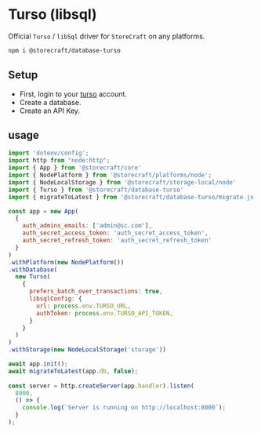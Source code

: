 # Turso (libsql)

Official `Turso` / `libSql` driver for `StoreCraft` on any platforms.

```bash
npm i @storecraft/database-turso
```

## Setup

- First, login to your [turso](https://turso.tech) account.
- Create a database.
- Create an API Key.


## usage

```js
import 'dotenv/config';
import http from "node:http";
import { App } from '@storecraft/core'
import { NodePlatform } from '@storecraft/platforms/node';
import { NodeLocalStorage } from '@storecraft/storage-local/node'
import { Turso } from '@storecraft/database-turso'
import { migrateToLatest } from '@storecraft/database-turso/migrate.js'

const app = new App(
  {
    auth_admins_emails: ['admin@sc.com'],
    auth_secret_access_token: 'auth_secret_access_token',
    auth_secret_refresh_token: 'auth_secret_refresh_token'
  }
)
.withPlatform(new NodePlatform())
.withDatabase(
  new Turso(
    { 
      prefers_batch_over_transactions: true,
      libsqlConfig: {
        url: process.env.TURSO_URL,
        authToken: process.env.TURSO_API_TOKEN,
      }
    }
  )
)
.withStorage(new NodeLocalStorage('storage'))

await app.init();
await migrateToLatest(app.db, false);
 
const server = http.createServer(app.handler).listen(
  8000,
  () => {
    console.log(`Server is running on http://localhost:8000`);
  }
); 

```